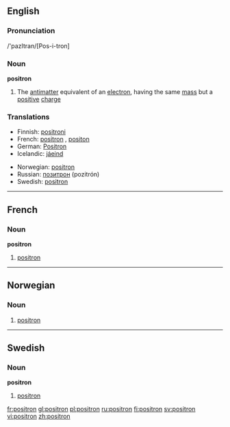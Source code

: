 ==English==

===Pronunciation===
/'pazItran/[Pos-i-tron]

===Noun===
{{wikipedia}}
'''positron'''

# {{particles}} The [[antimatter]] equivalent of an [[electron]], having the same [[mass]] but a [[positive]] [[charge]]

===Translations===
{{rfc-level|Translations at L3+ (AutoFormat would have corrected level of Translations)}}
{{trans-top|positron}}
*Finnish: [[positroni]]
*French: [[positron#French|positron]] {{m}}, [[positon]] {{m}}
*German: [[Positron]] {{n}}
*Icelandic: [[jáeind]] {{f}}
{{trans-mid}}
*Norwegian: [[#Norweigan|positron]]
*Russian: [[позитрон]] (pozitrón) {{m}}
*Swedish: [[#Swedish|positron]]
{{trans-bottom}}

----

==French==

===Noun===
'''positron'''

# [[positron#English|positron]]

----

==Norwegian==

===Noun===
{{no-noun-n3}}

# [[#English|positron]]

----

==Swedish==
{{sv-noun|gender=Common|positron|positronen|positroner|positronerna|positrons|positronens|positroners|positronernas}}

===Noun===
'''positron'''

# [[#English|positron]]

[[fr:positron]]
[[gl:positron]]
[[pl:positron]]
[[ru:positron]]
[[fi:positron]]
[[sv:positron]]
[[vi:positron]]
[[zh:positron]]